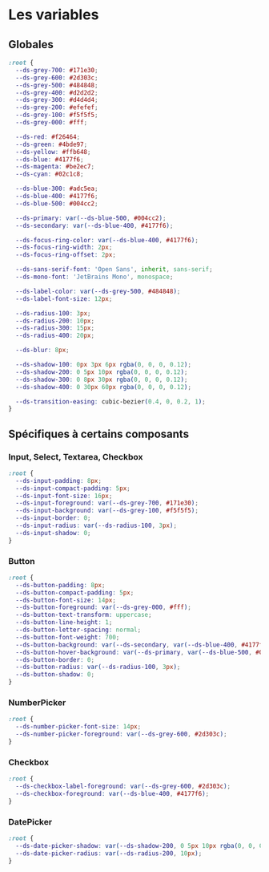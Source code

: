 
<Meta title="Variables" />

# Les variables

## Globales

```css
:root {
  --ds-grey-700: #171e30;
  --ds-grey-600: #2d303c;
  --ds-grey-500: #484848;
  --ds-grey-400: #d2d2d2;
  --ds-grey-300: #d4d4d4;
  --ds-grey-200: #efefef;
  --ds-grey-100: #f5f5f5;
  --ds-grey-000: #fff;

  --ds-red: #f26464;
  --ds-green: #4bde97;
  --ds-yellow: #ffb648;
  --ds-blue: #4177f6;
  --ds-magenta: #be2ec7;
  --ds-cyan: #02c1c8;

  --ds-blue-300: #adc5ea;
  --ds-blue-400: #4177f6;
  --ds-blue-500: #004cc2;

  --ds-primary: var(--ds-blue-500, #004cc2);
  --ds-secondary: var(--ds-blue-400, #4177f6);

  --ds-focus-ring-color: var(--ds-blue-400, #4177f6);
  --ds-focus-ring-width: 2px;
  --ds-focus-ring-offset: 2px;

  --ds-sans-serif-font: 'Open Sans', inherit, sans-serif;
  --ds-mono-font: 'JetBrains Mono', monospace;

  --ds-label-color: var(--ds-grey-500, #484848);
  --ds-label-font-size: 12px;

  --ds-radius-100: 3px;
  --ds-radius-200: 10px;
  --ds-radius-300: 15px;
  --ds-radius-400: 20px;

  --ds-blur: 8px;

  --ds-shadow-100: 0px 3px 6px rgba(0, 0, 0, 0.12);
  --ds-shadow-200: 0 5px 10px rgba(0, 0, 0, 0.12);
  --ds-shadow-300: 0 8px 30px rgba(0, 0, 0, 0.12);
  --ds-shadow-400: 0 30px 60px rgba(0, 0, 0, 0.12);

  --ds-transition-easing: cubic-bezier(0.4, 0, 0.2, 1);
}
```

## Spécifiques à certains composants

### Input, Select, Textarea, Checkbox

```css
:root {
  --ds-input-padding: 8px;
  --ds-input-compact-padding: 5px;
  --ds-input-font-size: 16px;
  --ds-input-foreground: var(--ds-grey-700, #171e30);
  --ds-input-background: var(--ds-grey-100, #f5f5f5);
  --ds-input-border: 0;
  --ds-input-radius: var(--ds-radius-100, 3px);
  --ds-input-shadow: 0;
}
```

### Button

```css
:root {
  --ds-button-padding: 8px;
  --ds-button-compact-padding: 5px;
  --ds-button-font-size: 14px;
  --ds-button-foreground: var(--ds-grey-000, #fff);
  --ds-button-text-transform: uppercase;
  --ds-button-line-height: 1;
  --ds-button-letter-spacing: normal;
  --ds-button-font-weight: 700;
  --ds-button-background: var(--ds-secondary, var(--ds-blue-400, #4177f6));
  --ds-button-hover-background: var(--ds-primary, var(--ds-blue-500, #004cc2));
  --ds-button-border: 0;
  --ds-button-radius: var(--ds-radius-100, 3px);
  --ds-button-shadow: 0;
}
```

### NumberPicker

```css
:root {
  --ds-number-picker-font-size: 14px;
  --ds-number-picker-foreground: var(--ds-grey-600, #2d303c);
}
```

### Checkbox

```css
:root {
  --ds-checkbox-label-foreground: var(--ds-grey-600, #2d303c);
  --ds-checkbox-foreground: var(--ds-blue-400, #4177f6);
}
```

### DatePicker

```css
:root {
  --ds-date-picker-shadow: var(--ds-shadow-200, 0 5px 10px rgba(0, 0, 0, 0.12));
  --ds-date-picker-radius: var(--ds-radius-200, 10px);
}
```
